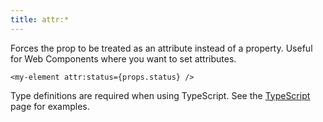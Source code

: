 ```yaml
---
title: attr:*
---
```


Forces the prop to be treated as an attribute instead of a property.
Useful for Web Components where you want to set attributes.

```tsx
<my-element attr:status={props.status} />
```

<Callout type="info" title="Strong-Typing Custom Attributes">

Type definitions are required when using TypeScript.
See the [TypeScript](/configuration/typescript#forcing-properties-and-custom-attributes) page for examples.

</Callout>
